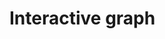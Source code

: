 # Interactive graph

<style>
    .bar-label {
        fill: black;
        text-anchor: middle;
    }
    .slider-label {
        font-size: 14px;
    }
    .bar:hover {
        opacity: 0.8;
    }
</style>

<div id="plot">
</div>

<script src="https://cdn.jsdelivr.net/npm/d3@7"></script>
<script src="scripts/myscript.js"></script>
